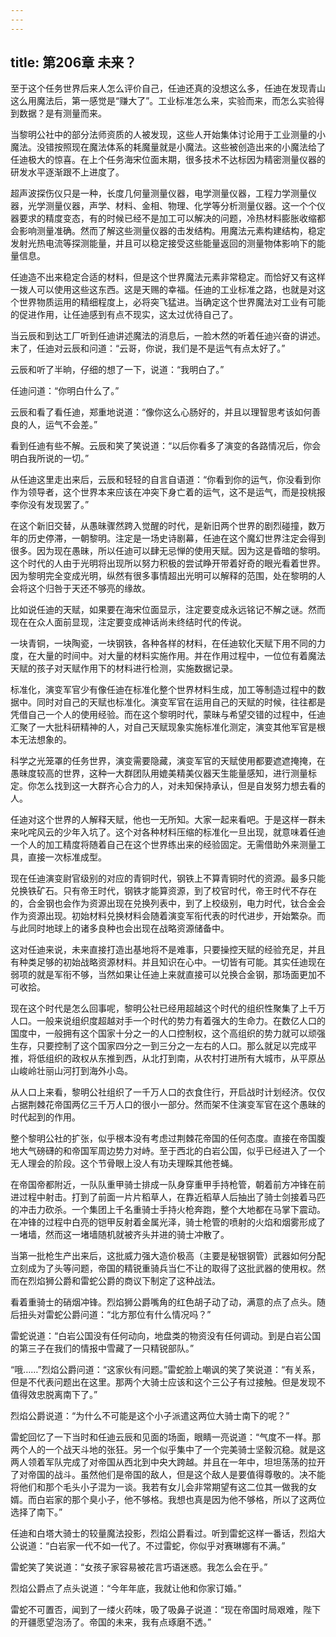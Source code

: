 ```yaml
---
---
---
```

title: 第206章 未来？
---



至于这个任务世界后来人怎么评价自己，任迪还真的没想这么多，任迪在发现青山这么用魔法后，第一感觉是“赚大了”。工业标准怎么来，实验而来，而怎么实验得到数据？是有测量而来。

当黎明公社中的部分法师资质的人被发现，这些人开始集体讨论用于工业测量的小魔法。没错按照现在魔法体系的耗魔量就是小魔法。这些被创造出来的小魔法给了任迪极大的惊喜。在上个任务海宋位面末期，很多技术不达标因为精密测量仪器的研发水平逐渐跟不上进度了。

超声波探伤仪只是一种，长度几何量测量仪器，电学测量仪器，工程力学测量仪器，光学测量仪器，声学、材料、金相、物理、化学等分析测量仪器。这一个个仪器要求的精度变态，有的时候已经不是加工可以解决的问题，冷热材料膨胀收缩都会影响测量准确。然而了解这些测量仪器的击发结构。用魔法元素构建结构，稳定发射光热电流等探测能量，并且可以稳定接受这些能量返回的测量物体影响下的能量信息。

任迪造不出来稳定合适的材料，但是这个世界魔法元素非常稳定。而恰好又有这样一拨人可以使用这些这东西。这是天赐的幸福。任迪的工业标准之路，也就是对这个世界物质运用的精细程度上，必将突飞猛进。当确定这个世界魔法对工业有可能的促进作用，让任迪感到有点不现实，这太过优待自己了。

当云辰和到达工厂听到任迪讲述魔法的消息后，一脸木然的听着任迪兴奋的讲述。末了，任迪对云辰和问道：“云哥，你说，我们是不是运气有点太好了。”

云辰和听了半晌，仔细的想了一下，说道：“我明白了。”

任迪问道：“你明白什么了。”

云辰和看了看任迪，郑重地说道：“像你这么心肠好的，并且以理智思考该如何善良的人，运气不会差。”

看到任迪有些不解。云辰和笑了笑说道：“以后你看多了演变的各路情况后，你会明白我所说的一切。”

从任迪这里走出来后，云辰和轻轻的自言自语道：“你看到你的运气，你没看到你作为领导者，这个世界本来应该在冲突下身亡着的运气，这不是运气，而是投桃报李你没有发现罢了。”

在这个新旧交替，从愚昧骤然跨入觉醒的时代，是新旧两个世界的剧烈碰撞，数万年的历史停滞，一朝黎明。注定是一场史诗剧幕，任迪在这个魔幻世界注定会得到很多。因为现在愚昧，所以任迪可以肆无忌惮的使用天赋。因为这是昏暗的黎明。这个时代的人由于光明将出现所以努力积极的尝试睁开带着好奇的眼光看着世界。因为黎明完全变成光明，纵然有很多事情超出光明可以解释的范围，处在黎明的人会将这个归咎于天还不够亮的缘故。

比如说任迪的天赋，如果要在海宋位面显示，注定要变成永远铭记不解之谜。然而现在在众人面前显现，注定要变成神话尚未终结时代的传说。

一块青铜，一块陶瓷，一块钢铁，各种各样的材料，在任迪软化天赋下用不同的力度，在大量的时间中。对大量的材料实施作用。并在作用过程中，一位位有着魔法天赋的孩子对天赋作用下的材料进行检测，实施数据记录。

标准化，演变军官少有像任迪在标准化整个世界材料生成，加工等制造过程中的数据中。同时对自己的天赋也标准化。演变军官在运用自己的天赋的时候，往往都是凭借自己一个人的使用经验。而在这个黎明时代，蒙昧与希望交错的过程中，任迪汇聚了一大批科研精神的人，对自己天赋现象实施标准化测定，演变其他军官是根本无法想象的。

科学之光笼罩的任务世界，演变需要隐藏，演变军官的天赋使用都要遮遮掩掩，在愚昧度较高的世界，这种一大群团队用媲美精美仪器天生能量感知，进行测量标定。你怎么找到这一大群齐心合力的人，对未知保持承认，但是自发努力想去看的人。

任迪对这个世界的人解释天赋，他也一无所知。大家一起来看吧。于是这样一群未来叱咤风云的少年入坑了。这个对各种材料压缩的标准化一旦出现，就意味着任迪一个人的加工精度将随着自己在这个世界练出来的经验固定。无需借助外来测量工具，直接一次标准成型。

现在任迪演变尉官级别的对应的青铜时代，钢铁上不算青铜时代的资源。最多只能兑换铁矿石。只有帝王时代，钢铁才能算资源，到了校官时代，帝王时代不存在的，合金钢也会作为资源出现在兑换列表中，到了上校级别，电力时代，钛合金会作为资源出现。初始材料兑换材料会随着演变军衔代表的时代进步，开始繁杂。而与此同时地球上的诸多良种也会出现在战略资源储备中。

这对任迪来说，未来直接打造出基地将不是难事，只要操控天赋的经验充足，并且有种类足够的初始战略资源材料。并且知识在心中。一切皆有可能。其实任迪现在弱项的就是军衔不够，当然如果让任迪上来就直接可以兑换合金钢，那场面更加不可收拾。

现在这个时代是怎么回事呢，黎明公社已经用超越这个时代的组织性聚集了上千万人口。一般来说组织度超越对手一个时代的势力有着强大的生命力。在数亿人口的国度中，一般拥有这个国家十分之一的人口控制权，这个高组织的势力就可以顽强生存，只要控制了这个国家四分之一到三分之一左右的人口。那么就足以完成平推，将低组织的政权从东推到西，从北打到南，从农村打进所有大城市，从平原丛山峻岭壮丽山河打到海外小岛。

从人口上来看，黎明公社组织了一千万人口的衣食住行，开启战时计划经济。仅仅占据荆棘花帝国两亿三千万人口的很小一部分。然而架不住演变军官在这个愚昧的时代起到的作用。

整个黎明公社的扩张，似乎根本没有考虑过荆棘花帝国的任何态度。直接在帝国腹地大气磅礴的和帝国军周边势力对峙。至于西北的白岩公国，似乎已经进入了一个无人理会的阶段。这个节骨眼上没人有功夫理睬其他苍蝇。

在帝国帝都附近，一队队重甲骑士排成一队身穿重甲手持枪管，朝着前方冲锋在前进过程中射击。打到了前面一片片稻草人，在靠近稻草人后抽出了骑士剑接着马匹的冲击力砍杀。一个集团上千名重骑士手持火枪奔跑，整个大地都在马掌下震动。在冲锋的过程中白亮的铠甲反射着金属光泽，骑士枪管的喷射的火焰和烟雾形成了一堵墙，然而这一堵墙随机就被齐头并进的骑士冲散了。

当第一批枪生产出来后，这批威力强大造价极高（主要是秘银钢管）武器如何分配立刻成为了头等问题，帝国的精锐重骑兵当仁不让的取得了这批武器的使用权。然而在烈焰狮公爵和雷蛇公爵的商议下制定了这种战法。

看着重骑士的硝烟冲锋。烈焰狮公爵嘴角的红色胡子动了动，满意的点了点头。随后扭头对雷蛇公爵问道：“北方那位有什么情况吗？”

雷蛇说道：“白岩公国没有任何动向，地盘类的物资没有任何调动。到是白岩公国的第三子在我们的情报中雪藏了一只精锐部队。”

“哦……”烈焰公爵问道：“这家伙有问题。”雷蛇脸上嘲讽的笑了笑说道：“有关系，但是不代表问题出在这里。那两个大骑士应该和这个三公子有过接触。但是发现不值得效忠脱离南下了。”

烈焰公爵说道：“为什么不可能是这个小子派遣这两位大骑士南下的呢？”

雷蛇回忆了一下当时和任迪云辰和见面的场面，眼睛一亮说道：“气度不一样。那两个人的一个战天斗地的张狂。另一个似乎集中了一个完美骑士坚毅沉稳。就是这两人领着军队完成了对帝国从西北到中央大跨越。并且在一年中，坦坦荡荡的拉开了对帝国的战斗。虽然他们是帝国的敌人，但是这个敌人是要值得尊敬的。决不能将他们和那个毛头小子混为一谈。我若有女儿会非常期望有这二位其一做我的女婿。而白岩家的那个臭小子，他不够格。我想也真是因为他不够格，所以了这两位选择了南下。”

任迪和白塔大骑士的较量魔法投影，烈焰公爵看过。听到雷蛇这样一番话，烈焰大公说道：“白岩家一代不如一代了。不过雷蛇，你似乎对赛琳娜有不满。”

雷蛇笑了笑说道：“女孩子家容易被花言巧语迷惑。我怎么会在乎。”

烈焰公爵点了点头说道：“今年年底，我就让他和你家订婚。”

雷蛇不可置否，闻到了一缕火药味，吸了吸鼻子说道：“现在帝国时局艰难，陛下的开疆愿望泡汤了。帝国的未来，我有点琢磨不透。”